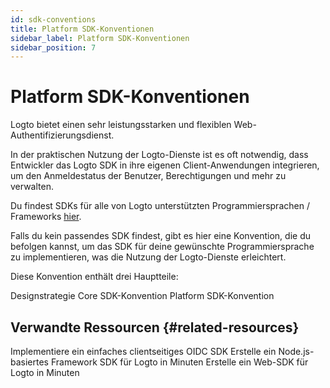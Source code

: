 ```yaml
---
id: sdk-conventions
title: Platform SDK-Konventionen
sidebar_label: Platform SDK-Konventionen
sidebar_position: 7
---
```


# Platform SDK-Konventionen

Logto bietet einen sehr leistungsstarken und flexiblen Web-Authentifizierungsdienst.

In der praktischen Nutzung der Logto-Dienste ist es oft notwendig, dass Entwickler das Logto SDK in ihre eigenen Client-Anwendungen integrieren, um den Anmeldestatus der Benutzer, Berechtigungen und mehr zu verwalten.

Du findest SDKs für alle von Logto unterstützten Programmiersprachen / Frameworks [hier](/quick-starts).

Falls du kein passendes SDK findest, gibt es hier eine Konvention, die du befolgen kannst, um das SDK für deine gewünschte Programmiersprache zu implementieren, was die Nutzung der Logto-Dienste erleichtert.

Diese Konvention enthält drei Hauptteile:

<Url href="/developers/sdk-conventions/design-strategy">Designstrategie</Url>
<Url href="/developers/sdk-conventions/core-sdk-convention">Core SDK-Konvention</Url>
<Url href="/developers/sdk-conventions/platform-sdk-convention">Platform SDK-Konvention</Url>

## Verwandte Ressourcen \{#related-resources}

<Url href="https://blog.logto.io/implement-client-sdk#summary">
  Implementiere ein einfaches clientseitiges OIDC SDK
</Url>

<Url href="https://blog.logto.io/crafting-nodejs-sdk">
  Erstelle ein Node.js-basiertes Framework SDK für Logto in Minuten
</Url>

<Url href="https://blog.logto.io/crafting-browser-sdk">
  Erstelle ein Web-SDK für Logto in Minuten
</Url>

